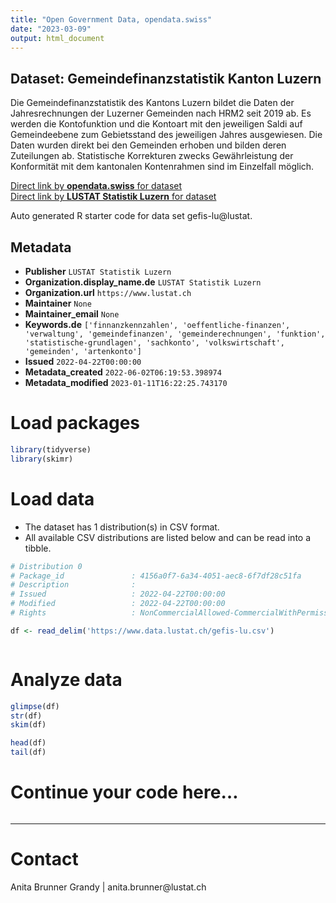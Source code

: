 ```yaml
---
title: "Open Government Data, opendata.swiss"
date: "2023-03-09"
output: html_document
---
```


## Dataset: Gemeindefinanzstatistik Kanton Luzern

Die Gemeindefinanzstatistik des Kantons Luzern bildet die Daten der Jahresrechnungen der Luzerner Gemeinden nach HRM2 seit 2019 ab. Es werden die Kontofunktion und die Kontoart mit den jeweiligen Saldi auf Gemeindeebene zum Gebietsstand des jeweiligen Jahres ausgewiesen. Die Daten wurden direkt bei den Gemeinden erhoben und bilden deren Zuteilungen ab. Statistische Korrekturen zwecks Gewährleistung der Konformität mit dem kantonalen Kontenrahmen sind im Einzelfall möglich.

[Direct link by **opendata.swiss** for dataset](https://opendata.swiss/de/dataset/gemeindefinanzstatistik-kanton-luzern)<br>
[Direct link by **LUSTAT Statistik Luzern** for dataset](https://www.lustat.ch/daten?stichwort=Gemeinderechnungen%20HRM2)

Auto generated R starter code for data set gefis-lu@lustat.

## Metadata

- **Publisher** `LUSTAT Statistik Luzern`
- **Organization.display_name.de** `LUSTAT Statistik Luzern`
- **Organization.url** `https://www.lustat.ch`
- **Maintainer** `None`
- **Maintainer_email** `None`
- **Keywords.de** `['finnanzkennzahlen', 'oeffentliche-finanzen', 'verwaltung', 'gemeindefinanzen', 'gemeinderechnungen', 'funktion', 'statistische-grundlagen', 'sachkonto', 'volkswirtschaft', 'gemeinden', 'artenkonto']`
- **Issued** `2022-04-22T00:00:00`
- **Metadata_created** `2022-06-02T06:19:53.398974`
- **Metadata_modified** `2023-01-11T16:22:25.743170`


# Load packages

```r

library(tidyverse)
library(skimr)

```

# Load data

-   The dataset has 1 distribution(s) in CSV format.
-   All available CSV distributions are listed below and can be read into a tibble.

```r

# Distribution 0
# Package_id               : 4156a0f7-6a34-4051-aec8-6f7df28c51fa
# Description              : 
# Issued                   : 2022-04-22T00:00:00
# Modified                 : 2022-04-22T00:00:00
# Rights                   : NonCommercialAllowed-CommercialWithPermission-ReferenceRequired

df <- read_delim('https://www.data.lustat.ch/gefis-lu.csv')



```

# Analyze data

```r

glimpse(df)
str(df)
skim(df)

head(df)
tail(df)

```

# Continue your code here...

```r

```

------------------------------------------------------------------------

# Contact

Anita Brunner Grandy | anita.brunner@lustat.ch
